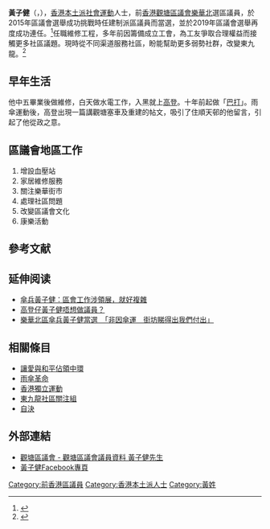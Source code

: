 {{Infobox_officeholder
| name           = 黃子健
| native_name    = Wong Chi-ken
| image width    = 
| caption        =
| sex            = 男
| office = [[觀塘區議會|觀塘區議會]]議員
| term_start = 2016年1月1日
| term_end = 2021年7月19日
| predecessor = [[馮錦源|馮錦源]]
| successor       = (懸空)
| constituency = [[樂華北|樂華北]]
| different name = 
| party          =[[東九龍社區關注組|東九龍社區關注組]]
| nationality    = {{CHN-HKG}}
| date of birth  = {{birth year and age|1979}}
| place of birth = 
| date of death  = 
| place of death = 
| residence      = {{HKG}}
| spouse         = 
| relatives      = 
| children       = 
| profession     = [[維修工程|維修工程]]
| occupation     = [[社會運動人士|社會運動人士]]
| religion       = 
| signature      = 
| sig width      = 
| website        = [https://web.archive.org/web/20160825034950/http://www.kecommunity.com/cct2016.html 東九龍社區關注組]
| alma_mater     = 
| educate        = 中五畢業
| past           = 
}}
'''黃子健'''（{{lang-en|Wong Chi-ken}}，{{bd|1979年}}），[[香港|香港]][[本土派_(香港)|本土派]][[社會運動|社會運動]]人士，前[[香港|香港]][[觀塘區議會|觀塘區議會]][[樂華北|樂華北]]選區議員，於2015年區議會選舉成功挑戰時任建制派區議員而當選，並於2019年區議會選舉再度成功連任。<ref>{{cite web|title=2015年區議會選舉- 選舉結果|url=http://www.elections.gov.hk/dc2015/chi/results_kwun_tong.html?1472818424127|accessdate=2016-09-02|date=2016-09-02|archive-date=2019-12-03|archive-url=https://web.archive.org/web/20191203165339/https://www.elections.gov.hk/dc2015/chi/results_kwun_tong.html?1472818424127|dead-url=no}}</ref>
​任職維修工程，多年前因籌備成立工會，為工友爭取合理權益而接觸更多社區議題。現時從不同渠道服務社區，盼能幫助更多弱勢社群，改變東九龍。<ref>{{cite web|url=http://www.kecommunity.com/|title=東九龍社區關注組主要成員|accessdate=2016-09-16|author=|date=2016-09-16|publisher=|archive-url=https://web.archive.org/web/20160924001848/http://www.kecommunity.com/|archive-date=2016-09-24|dead-url=yes}}</ref>

== 早年生活 ==
他中五畢業後做維修，白天做水電工作，入黑就上[[高登討論區|高登]]。十年前起做「[[巴打|巴打]]」。雨傘運動後，高登出現一篇講觀塘塞車及重建的帖文，吸引了住順天邨的他留言，引起了他從政之意。

==區議會地區工作==
#增設血壓站 
#家居維修服務 
#關注樂華街市 
#處理社區問題 
#改變區議會文化 
#康樂活動

== 參考文献 ==
<references/>

==延伸阅读==
*[https://thestandnews.com/politics/%E6%96%B0%E4%B8%81100%E6%97%A5-%E5%82%98%E5%85%B5%E9%BB%83%E5%AD%90%E5%81%A5-%E5%8D%80%E6%9C%83%E5%B7%A5%E4%BD%9C%E6%B6%89%E9%A0%98%E5%B1%95-%E5%B0%B1%E5%A5%BD%E8%A4%87%E9%9B%9C/ 傘兵黃子健：區會工作涉領展，就好複雜] {{Wayback|url=https://thestandnews.com/politics/%E6%96%B0%E4%B8%81100%E6%97%A5-%E5%82%98%E5%85%B5%E9%BB%83%E5%AD%90%E5%81%A5-%E5%8D%80%E6%9C%83%E5%B7%A5%E4%BD%9C%E6%B6%89%E9%A0%98%E5%B1%95-%E5%B0%B1%E5%A5%BD%E8%A4%87%E9%9B%9C/ |date=20201205152445 }}
*[http://hk.apple.nextmedia.com/nextmag/art/20151128/19388848 高登仔黃子健唔想做議員？] {{Wayback|url=http://hk.apple.nextmedia.com/nextmag/art/20151128/19388848 |date=20170328035009 }}
*[http://news.mingpao.com/ins/instantnews/web_tc/article/20151122/s00001/1448207966192 樂華北區傘兵黃子健當選　「非因傘運　街坊睇得出我們付出」] {{Wayback|url=http://news.mingpao.com/ins/instantnews/web_tc/article/20151122/s00001/1448207966192 |date=20170328012414 }}

== 相關條目 ==
*[[讓愛與和平佔領中環|讓愛與和平佔領中環]]
*[[雨傘革命|雨傘革命]]
*[[香港獨立運動|香港獨立運動]]
*[[東九龍社區關注組|東九龍社區關注組]]
*[[自決|自決]]

==外部連結==
*[http://www.districtcouncils.gov.hk/kt/tc_chi/members/info/dc_member_list_detail.php?member_id=1673 觀塘區議會 - 觀塘區議會議員資料 黃子健先生] {{Wayback|url=http://www.districtcouncils.gov.hk/kt/tc_chi/members/info/dc_member_list_detail.php?member_id=1673 |date=20180505125320 }}
*[https://www.facebook.com/kenlokwah/?fref=ts 黃子健Facebook專頁]

{{start box}}
{{s-par}}
{{s-before|[[馮錦源|馮錦源]]}}
{{s-title|[[觀塘區議會|觀塘區議會]]<br>{{small|[[樂華北|樂華北]]選區區議員}}|2016年1月1日－2021年7月19日}}
{{s-vac}}
{{end}}

{{觀塘區議會議員 (2020-2023)}}
[[Category:前香港區議員|Category:前香港區議員]]
[[Category:香港本土派人士|Category:香港本土派人士]]
[[Category:黃姓|Category:黃姓]]